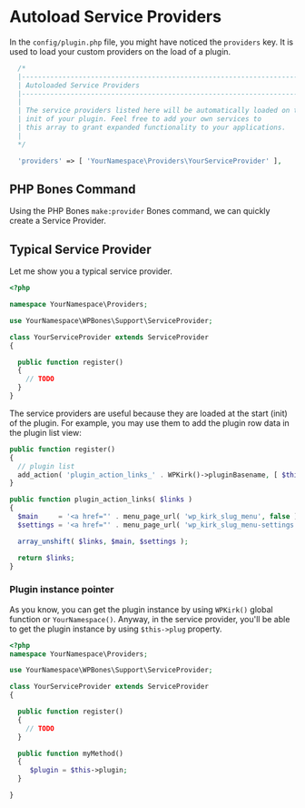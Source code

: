 
# Autoload Service Providers

In the `config/plugin.php` file, you might have noticed the `providers` key. It is used to load your custom providers on the load of a plugin.

```php filename="config/plugin.php" copy
  /*
  |--------------------------------------------------------------------------
  | Autoloaded Service Providers
  |--------------------------------------------------------------------------
  |
  | The service providers listed here will be automatically loaded on the
  | init of your plugin. Feel free to add your own services to
  | this array to grant expanded functionality to your applications.
  |
  */

  'providers' => [ 'YourNamespace\Providers\YourServiceProvider' ],
```

## PHP Bones Command

Using the PHP Bones `make:provider` Bones command, we can quickly create a Service Provider.

## Typical Service Provider

Let me show you a typical service provider.

```php filename="plugin/Providers/YourServiceProvider.php" copy
<?php

namespace YourNamespace\Providers;

use YourNamespace\WPBones\Support\ServiceProvider;

class YourServiceProvider extends ServiceProvider
{

  public function register()
  {
    // TODO
  }
}
``` 

The service providers are useful because they are loaded at the start (init) of the plugin. For example, you may use them to add the plugin row data in the plugin list view:

```php copy
public function register()
{
  // plugin list
  add_action( 'plugin_action_links_' . WPKirk()->pluginBasename, [ $this, 'plugin_action_links' ], 10, 4 );
}

public function plugin_action_links( $links )
{
  $main     = '<a href="' . menu_page_url( 'wp_kirk_slug_menu', false ) . '">' . __( 'Main' ) . '</a>';
  $settings = '<a href="' . menu_page_url( 'wp_kirk_slug_menu-settings', false ) . '">' . __( 'Settings' ) . '</a>';

  array_unshift( $links, $main, $settings );

  return $links;
}
```
### Plugin instance pointer

As you know, you can get the plugin instance by using `WPKirk()` global function or `YourNamespace()`. Anyway, in the service provider, you'll be able to get the plugin instance by using `$this->plug` property.

```php copy
<?php
namespace YourNamespace\Providers;

use YourNamespace\WPBones\Support\ServiceProvider;

class YourServiceProvider extends ServiceProvider
{

  public function register()
  {
    // TODO
  }

  public function myMethod()
  {
     $plugin = $this->plugin;
  }

}
``` 
